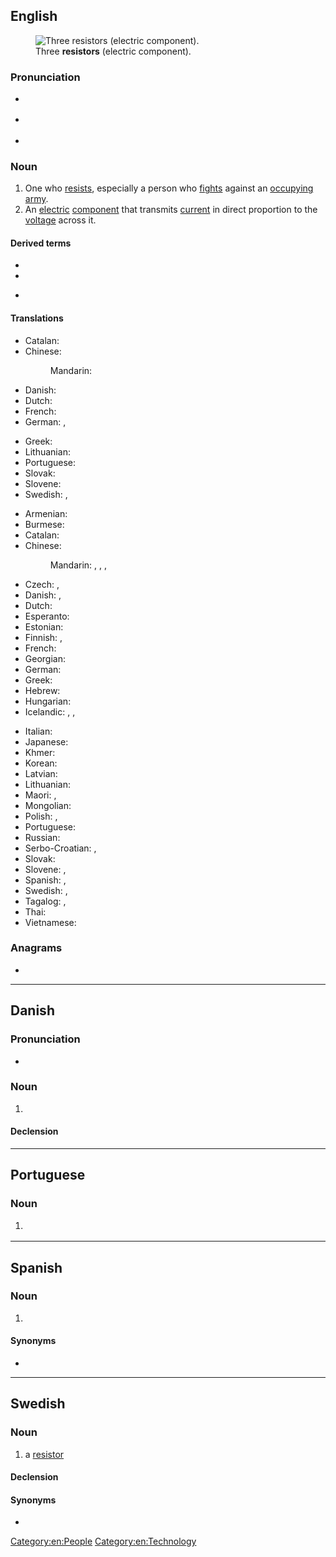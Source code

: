 ==English==
[[File:3_Resistors.jpg|thumb|Three '''resistors''' (electric component).]]

===Pronunciation===
* {{a|UK}} {{IPA|en|/ɹɪˈzɪstə/}}
* {{a|US}} {{IPA|en|/ɹɪˈzɪstɚ/}}
* {{rhymes|en|ɪstə(r)}}

===Noun===
{{en-noun}}

# One who [[resist]]s, especially a person who [[fight]]s against an [[occupy]]ing [[army]].
# An [[electric]] [[component]] that transmits [[current]] in direct proportion to the [[voltage]] across it.

====Derived terms====
{{der-top|an electric component that transmits current in direct proportion to the voltage across it}}
* {{l|en|photoresistor}}
* {{l|en|thermistor}}
{{der-mid}}
* {{l|en|varistor}}
{{der-bottom}}

====Translations====
{{trans-top|one who resists, especially a person who fights against an occupying army}}
* Catalan: {{t|ca|resistent|m}}
* Chinese:
*: Mandarin: {{t+|cmn|反抗|tr=fǎnkàngzhě|alt=反抗者|sc=Hani}}
* Danish: {{t|da|modstandsmand|c}} {{q|World War II}}
* Dutch: {{t+|nl|verzetsstrijder|m}}
* French: {{t+|fr|résistant|m}}
* German: {{t+|de|Widerstandskämpfer|m}}, {{t|de|Widerständler|m}}
{{trans-mid}}
* Greek: {{t+|el|αντιστασιακός|m}}
* Lithuanian: {{t|lt|pasipriešinimo narys|m}}
* Portuguese: {{t+|pt|resistente|m|f}}
* Slovak: {{t|sk|odporca|m}}
* Slovene: {{t+|sl|upornik|m}}
* Swedish: {{t|sv|motståndsman|c}}, {{t|sv|motståndskämpe|c}}
{{trans-bottom}}

{{trans-top|an electric component that transmits current in direct proportion to the voltage across it}}
* Armenian: {{t-needed|hy}}
* Burmese: {{t-needed|my}}
* Catalan: {{t+|ca|resistència|f}}
* Chinese:
*: Mandarin: {{t+|cmn|電阻|sc=Hani}}, {{t+|cmn|电阻|tr=diànzǔ|sc=Hani}}, {{t+|cmn|電阻器|sc=Hani}}, {{t+|cmn|电阻器|tr=diànzǔqì|sc=Hani}}
* Czech: {{t|cs|rezistor|m}}, {{t+|cs|odpor|m}}
* Danish: {{t|da|modstand|c}}, {{t|da|resistor|c}}
* Dutch: {{t+|nl|weerstand|m}}
* Esperanto: {{t-needed|eo}}
* Estonian: {{t+|et|takisti}}
* Finnish: {{t+|fi|vastus}}, {{t+|fi|resistori}}
* French: {{t+|fr|résistance|f}}
* Georgian: {{t|ka|რეზისტორი}}
* German: {{t+|de|Widerstand|m}}
* Greek: {{t+|el|αντίσταση|f}}
* Hebrew: {{t+|he|נגד|m|tr=nagad|sc=Hebr}}
* Hungarian: {{t-needed|hu}}
* Icelandic: {{t|is|viðnám|n}}, {{t|is|viðnámstæki|n}}, {{t|is|mótstaða|f}}
{{trans-mid}}
* Italian: {{t+|it|resistore|m}}
* Japanese: {{t+|ja|抵抗器|tr=ていこうき, teikōki|sc=Jpan}}
* Khmer: {{t-needed|km}}
* Korean: {{t-needed|ko}}
* Latvian: {{t-needed|lv}}
* Lithuanian: {{t|lt|varžas|f}}
* Maori: {{t|mi|parenga iahiko}}, {{t|mi|parenga}}
* Mongolian: {{t-needed|mn}}
* Polish: {{t+|pl|opornik|m}}, {{t+|pl|rezystor|m}}
* Portuguese: {{t+|pt|resistor|m}}
* Russian: {{t+|ru|рези́стор|m}}
* Serbo-Croatian: {{t|sh|отпорник|m|sc=Cyrl}}, {{t+|sh|otpornik|m}}
* Slovak: {{t|sk|odpor|m}}
* Slovene: {{t+|sl|upornik|m}}, {{t+|sl|upor|m}}
* Spanish: {{t+|es|resistencia|f}}, {{t|es|resistor|m}}
* Swedish: {{t+|sv|resistor|c}}, {{t+|sv|motstånd|n}}
* Tagalog: {{t|tl|panagwil}}, {{t|tl|panakwil}}
* Thai: {{t-needed|th}}
* Vietnamese: {{t+|vi|điện trở}} {{t|vi|電阻|sc=Hani}}
{{trans-bottom}}

===Anagrams===
* {{anagrams|en|a=eiorrsst|Rossiter|Tres Rios|roisters|sorriest|storiers}}

[[Category:en:People]]
[[Category:en:Technology]]

----

==Danish==

===Pronunciation===
* {{IPA|da|[ʁaˈsisd̥ʌ]}}

===Noun===
{{da-noun|en|er}}

# {{lb|da|engineering}} {{l|en|resistor}} {{gloss|component with constant resistance}}

====Declension====
{{da-noun-infl|en|er}}

----

==Portuguese==

===Noun===
{{pt-noun|m}}

# {{l|en|resistor}} {{gloss|component that implements electrical resistance}}

----

==Spanish==

===Noun===
{{es-noun|m|resistores}}

# {{l|en|resistor}} {{gloss|component that implements electrical resistance}}

====Synonyms====
* {{l|es|resistencia}}

----

==Swedish==
{{wikipedia|lang=sv}}

===Noun===
{{sv-noun|c}}

# {{lb|sv|electronics}} a [[#English|resistor]]

====Declension====
{{sv-infl-noun-c-r|3=resistore}}

====Synonyms====
* {{l|sv|motstånd}}